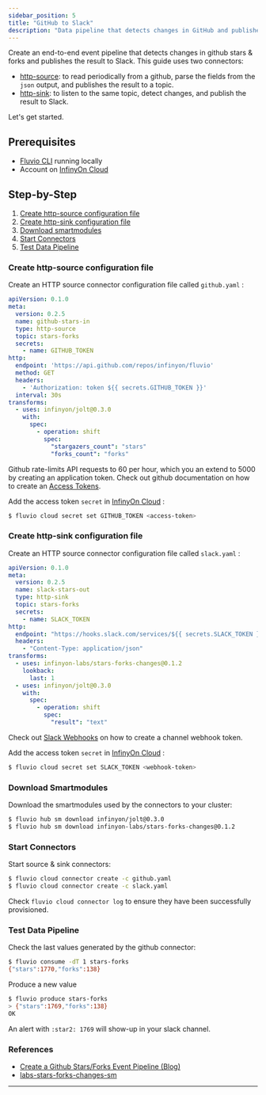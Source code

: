 ```yaml
---
sidebar_position: 5
title: "GitHub to Slack"
description: "Data pipeline that detects changes in GitHub and publishes them as events to Slack."
---
```


Create an end-to-end event pipeline that detects changes in github stars & forks and publishes the result to Slack. This guide uses two connectors:

* [http-source]: to read periodically from a github, parse the fields from the `json` output, and publishes the result to a topic.
* [http-sink]: to listen to the same topic, detect changes, and publish the result to Slack.

Let's get started.

## Prerequisites

* [Fluvio CLI] running locally
* Account on [InfinyOn Cloud]

## Step-by-Step

1. [Create http-source configuration file](#create-http-source-configuration-file)
2. [Create http-sink configuration file](#create-http-sink-configuration-file)
3. [Download smartmodules](#download-smartmodules)
4. [Start Connectors](#start-connectors)
5. [Test Data Pipeline](#test-data-pipeline)

### Create http-source configuration file

Create an HTTP source connector configuration file called `github.yaml` :


```yaml
apiVersion: 0.1.0
meta:
  version: 0.2.5
  name: github-stars-in
  type: http-source
  topic: stars-forks
  secrets:
    - name: GITHUB_TOKEN
http:
  endpoint: 'https://api.github.com/repos/infinyon/fluvio'
  method: GET
  headers:
    - 'Authorization: token ${{ secrets.GITHUB_TOKEN }}'
  interval: 30s
transforms:
  - uses: infinyon/jolt@0.3.0
    with:
      spec:
        - operation: shift
          spec:
            "stargazers_count": "stars"
            "forks_count": "forks"
```

Github rate-limits API requests to 60 per hour, which you an extend to 5000 by creating an application token. Check out github documentation on how to create an [Access Tokens].

Add the access token `secret` in [InfinyOn Cloud] :


```bash
$ fluvio cloud secret set GITHUB_TOKEN <access-token>
```

### Create http-sink configuration file

Create an HTTP source connector configuration file called `slack.yaml` :


```yaml
apiVersion: 0.1.0
meta:
  version: 0.2.5
  name: slack-stars-out
  type: http-sink
  topic: stars-forks
  secrets:
    - name: SLACK_TOKEN
http:
  endpoint: "https://hooks.slack.com/services/${{ secrets.SLACK_TOKEN }}"
  headers:
    - "Content-Type: application/json"
transforms:
  - uses: infinyon-labs/stars-forks-changes@0.1.2
    lookback:
      last: 1
  - uses: infinyon/jolt@0.3.0
    with:
      spec:
        - operation: shift
          spec:
            "result": "text"
```

Check out [Slack Webhooks] on how to create a channel webhook token.

Add the access token `secret` in [InfinyOn Cloud] :


```bash
$ fluvio cloud secret set SLACK_TOKEN <webhook-token>
```

### Download Smartmodules

Download the smartmodules used by the connectors to your cluster:


```bash
$ fluvio hub sm download infinyon/jolt@0.3.0
$ fluvio hub sm download infinyon-labs/stars-forks-changes@0.1.2
```


### Start Connectors

Start source & sink connectors:


```bash
$ fluvio cloud connector create -c github.yaml
$ fluvio cloud connector create -c slack.yaml
```

Check `fluvio cloud connector log` to ensure they have been successfully provisioned.

### Test Data Pipeline

Check the last values generated by the github connector:


```bash
$ fluvio consume -dT 1 stars-forks
{"stars":1770,"forks":138}
```

Produce a new value


```bash
$ fluvio produce stars-forks
> {"stars":1769,"forks":138}
OK
```

An alert with `:star2: 1769` will show-up in your slack channel.


### References

* [Create a Github Stars/Forks Event Pipeline (Blog)]
* [labs-stars-forks-changes-sm](https://github.com/infinyon/labs-stars-forks-changes-sm)


---

[Fluvio CLI]: https://www.fluvio.io/download
[InfinyOn Cloud]: https://infinyon.cloud/signup
[http-sink]: https://github.com/infinyon/http-sink-connector
[http-source]: https://github.com/infinyon/http-source-connector
[Access Tokens]: https://docs.github.com/en/authentication/keeping-your-account-and-data-secure/creating-a-personal-access-token
[Slack Webhooks]: https://api.slack.com/messaging/webhooks
[Create a Github Stars/Forks Event Pipeline (Blog)]: https://infinyon.com/blog/2023/07/github-stars-to-slack/
